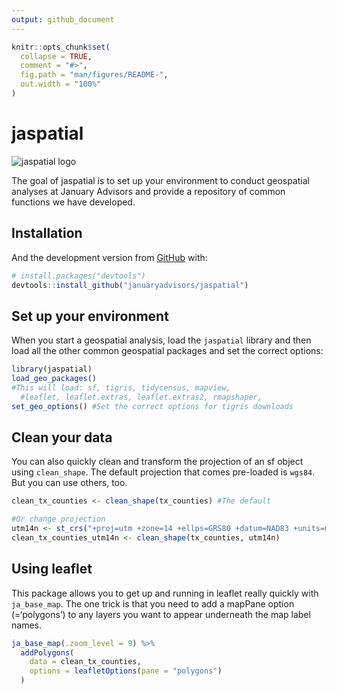 ```yaml
---
output: github_document
---
```


<!-- README.md is generated from README.Rmd. Please edit that file -->

```r
knitr::opts_chunk$set(
  collapse = TRUE,
  comment = "#>",
  fig.path = "man/figures/README-",
  out.width = "100%"
)
```

# jaspatial
![jaspatial logo](jaspatial_logo.png)
<!-- badges: start -->
<!-- badges: end -->

The goal of jaspatial is to set up your environment to conduct geospatial analyses at January Advisors and provide 
a repository of common functions we have developed. 

## Installation

And the development version from [GitHub](https://github.com/) with:

``` r
# install.packages("devtools")
devtools::install_github("januaryadvisors/jaspatial")
```
## Set up your environment

When you start a geospatial analysis, load the `jaspatial` library and then load all the other common geospatial packages and set the correct options:

```r
library(jaspatial)
load_geo_packages() 
#This will load: sf, tigris, tidycensus, mapview, 
  #leaflet, leaflet.extras, leaflet.extras2, rmapshaper,
set_geo_options() #Set the correct options for tigris downloads
```

## Clean your data
You can also quickly clean and transform the projection of an sf object using `clean_shape`. The default projection that comes pre-loaded is `wgs84`. But you can use others, too.

```r
clean_tx_counties <- clean_shape(tx_counties) #The default 

#Or change projection
utm14n <- st_crs("+proj=utm +zone=14 +ellps=GRS80 +datum=NAD83 +units=m +no_defs +towgs84=0,0,0")
clean_tx_counties_utm14n <- clean_shape(tx_counties, utm14n)
```

## Using leaflet
This package allows you to get up and running in leaflet really quickly with `ja_base_map`. The one trick is that you need to add a mapPane option (='polygons') to any layers you want to appear underneath the map label names.

```r
ja_base_map(.zoom_level = 9) %>% 
  addPolygons(
    data = clean_tx_counties,
    options = leafletOptions(pane = "polygons")
  )
```



